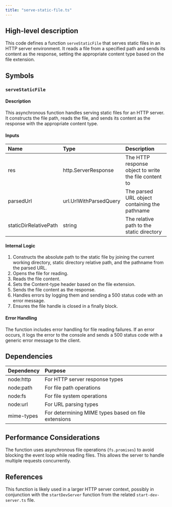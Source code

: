 ```yaml
---
title: "serve-static-file.ts"
---
```


## High-level description
This code defines a function `serveStaticFile` that serves static files in an HTTP server environment. It reads a file from a specified path and sends its content as the response, setting the appropriate content type based on the file extension.

## Symbols

### `serveStaticFile`
#### Description
This asynchronous function handles serving static files for an HTTP server. It constructs the file path, reads the file, and sends its content as the response with the appropriate content type.

#### Inputs
| Name | Type | Description |
|:-----|:-----|:------------|
| res | http.ServerResponse | The HTTP response object to write the file content to |
| parsedUrl | url.UrlWithParsedQuery | The parsed URL object containing the pathname |
| staticDirRelativePath | string | The relative path to the static directory |

#### Internal Logic
1. Constructs the absolute path to the static file by joining the current working directory, static directory relative path, and the pathname from the parsed URL.
2. Opens the file for reading.
3. Reads the file content.
4. Sets the Content-type header based on the file extension.
5. Sends the file content as the response.
6. Handles errors by logging them and sending a 500 status code with an error message.
7. Ensures the file handle is closed in a finally block.

#### Error Handling
The function includes error handling for file reading failures. If an error occurs, it logs the error to the console and sends a 500 status code with a generic error message to the client.

## Dependencies
| Dependency | Purpose |
|:-----------|:--------|
| node:http | For HTTP server response types |
| node:path | For file path operations |
| node:fs | For file system operations |
| node:url | For URL parsing types |
| mime-types | For determining MIME types based on file extensions |

## Performance Considerations
The function uses asynchronous file operations (`fs.promises`) to avoid blocking the event loop while reading files. This allows the server to handle multiple requests concurrently.

## References
This function is likely used in a larger HTTP server context, possibly in conjunction with the `startDevServer` function from the related `start-dev-server.ts` file.